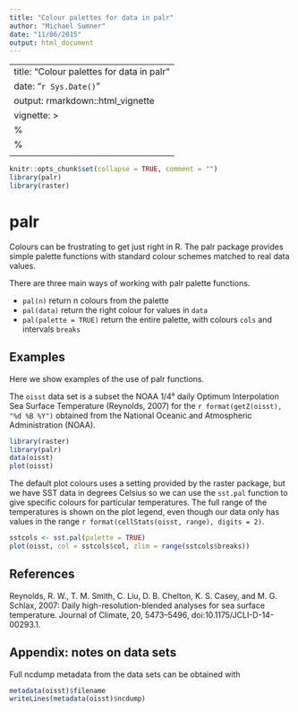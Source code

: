 ```yaml
---
title: "Colour palettes for data in palr"
author: "Michael Sumner"
date: "11/06/2015"
output: html_document
---
```


---
title: "Colour palettes for data in palr"
date: "`r Sys.Date()`"
output: rmarkdown::html_vignette
vignette: >
  %\VignetteIndexEntry{Colour palettes}
  %\VignetteEngine{knitr::rmarkdown}
  \usepackage[utf8]{inputenc}
---

```r
knitr::opts_chunk$set(collapse = TRUE, comment = "")
library(palr)
library(raster)

```

# palr

Colours can be frustrating to get just right in R. The palr package provides simple palette functions with standard
colour schemes matched to real data values. 

There are three main ways of working with palr palette functions.  

* `pal(n)` return n colours from the palette
* `pal(data)` return the right colour for values in `data`
* `pal(palette = TRUE)` return the entire palette, with colours `cols` and intervals `breaks`

## Examples

Here we show examples of the use of palr functions. 

The `oisst` data set is a subset the NOAA 1/4° daily Optimum Interpolation Sea Surface Temperature (Reynolds, 2007) for the `r format(getZ(oisst), "%d %B %Y")` obtained from the National Oceanic and Atmospheric Administration (NOAA). 

```r
library(raster)
library(palr)
data(oisst)
plot(oisst)
```

The default plot colours uses a setting provided by the raster package, but we have SST data in degrees Celsius so we can use the
`sst.pal` function to give specific colours for particular temperatures. The full range of the temperatures is shown on the plot legend, even though our data only has values in the range `r format(cellStats(oisst, range), digits = 2)`. 

```r
sstcols <- sst.pal(palette = TRUE)
plot(oisst, col = sstcols$col, zlim = range(sstcols$breaks))
```

## References

Reynolds, R. W., T. M. Smith, C. Liu, D. B. Chelton, K. S. Casey, and M. G. Schlax, 2007: Daily high-resolution-blended analyses for sea surface temperature. Journal of Climate, 20, 5473–5496, doi:10.1175/JCLI-D-14-00293.1.

## Appendix: notes on data sets

Full ncdump metadata from the data sets can be obtained with 

```r
metadata(oisst)$filename
writeLines(metadata(oisst)$ncdump)
```

